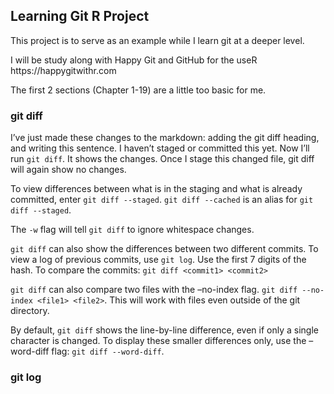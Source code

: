 ## Learning Git R Project

This project is to serve as an example while I learn git at a deeper level. 

I will be study along with Happy Git and GitHub for the useR https://happygitwithr.com

The first 2 sections (Chapter 1-19) are a little too basic for me. 

### git diff

I've just made these changes to the markdown: adding the git diff heading, and writing this sentence. I haven't staged or committed this yet. Now I'll run `git diff`. It shows the changes. Once I stage this changed file, git diff will again show no changes.

To view differences between what is in the staging and what is already committed, enter `git diff --staged`. `git diff --cached` is an alias for `git diff --staged`.

The `-w` flag will tell `git diff` to ignore whitespace changes.

`git diff` can also show the differences between two different commits.
To view a log of previous commits, use `git log`. Use the first 7 digits of the hash. To compare the commits: `git diff <commit1> <commit2>`

`git diff` can also compare two files with the --no-index flag. `git diff --no-index <file1> <file2>`. This will work with files even outside of the git directory.

By default, `git diff` shows the line-by-line difference, even if only a single character is changed. To display these smaller differences only, use the --word-diff flag: `git diff --word-diff`.

### git log


